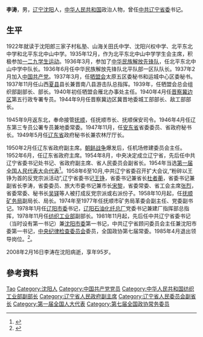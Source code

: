 {{Otheruses|李濤}}
'''李涛'''{{BD|1913年|7月|2008年|2月16日}}，男，[[辽宁|辽宁]][[沈阳|沈阳]]人，[[中华人民共和国|中华人民共和国]]政治人物，曾任[[中共辽宁省委|中共辽宁省委]]书记。

== 生平 ==
1922年就读于沈阳郎三家子村私塾、山海关田氏中学、沈阳兴权中学、北平东北中学和北平东北中山中学。1935年12月，作为北平东北中山中学学生会主席，积极参加[[一二九学生运动|一二九学生运动]]。1936年3月，参加了[[中华民族解放先锋队|中华民族解放先锋队]]，任北平东北中山中学中队长。1936年6月任中华民族解放先锋队北平队部一区队队长。1937年2月加入[[中国共产党|中国共产党]]。1937年3月，任[[牺盟会|牺盟会]]太原五区委秘书和运城中心区委秘书。1937年11月任山西[[夏县|夏县]]县长兼晋南八县游击队总指挥。1939年，任牺盟会总会组织部副部长、部长。1940年初任牺盟会雁北办事处主任。1940年4月任[[晋察冀边区|晋察冀边区]]第五行政专署专员。1944年9月任晋察冀边区冀晋地委城工部部长、敌工部部长。

1945年9月返东北，奉命接管[[抚顺|抚顺]]，任抚顺市长、抚顺保安司令。1946年4月任辽东第三专员公署专员兼地委常委。1947年11月，任[[安東省_(解放區)|安东省]]省委委员、省政府秘书长。1949年5月任[[辽东省|辽东省]]政府秘书长兼农林厅厅长。

1950年2月任辽东省政府副主席。[[朝鲜战争|朝鲜战争]]爆发后，任机场修建委员会主任。1952年6月，任辽东省政府主席。1954年8月，中央决定成立辽宁省，先后任中共辽宁省委书记处书记、省政府副主席、省人民委员会副省长。1954年当选[[第一届全国人民代表大会代表名单|第一届全国人民代表大会代表]]<ref>{{cite book|author=全国人民代表大会常务委员会办公厅|title=中华人民共和国第一届全国人民代表大会代表名单|year=1955年|publisher=全国人民代表大会常务委员会办公厅|url=http://book.ucdrs.superlib.net/views/specific/2929/bookDetail.jsp?dxNumber=000005772167&d=546843D0AE2464CD1C95896344A85614&fenlei=04070402|access-date=2015-01-25|archive-date=2019-01-24|archive-url=https://web.archive.org/web/20190124105450/http://book.ucdrs.superlib.net/views/specific/2929/bookDetail.jsp?dxNumber=000005772167&d=546843D0AE2464CD1C95896344A85614&fenlei=04070402|dead-url=no}}</ref>。1958年6至10月,中共辽宁省委召开扩大会议,“粉碎以王铮为首的反党宗派活动”,辽宁省委书记[[王铮|王铮]]，省委书记兼省长[[杜者蘅|杜者蘅]]，省委书记兼副省长李涛，省委委员、旅大市委书记兼市长[[宋黎|宋黎]]，省委常委、省工会主席[[张烈|张烈]]，省委常委、秘书长[[吴铎|吴铎]]等人被打成反党宗派或右派份子。1958年10月起，任[[抚顺矿务局|抚顺矿务局]]副局长、局长。1974年至1977年任抚顺市矿务局革委会副主任、党委副书记。1978年1月任[[辽阳市|辽阳市委]]书记，[[辽阳石油化纤总厂|辽阳石油化纤总厂]]党委书记兼建厂指挥部总指挥，1978年11月任[[纺织工业部|纺织工业部]]副部长。1981年11月起，先后任中共辽宁省委书记（当时设有第一书记）兼[[中共沈阳市委|沈阳市委]]第一书记，中共辽宁省顾问委员会主任兼沈阳市委第一书记，[[中央纪律检查委员会|中央纪律检查委员会]]委员，全国政协第七届常委。1985年4月退出领导岗位。<ref>{{cite news|title=中共辽宁省委原书记李涛逝世|url=http://news.sina.com.cn/c/2008-02-29/184215049359.shtml|accessdate=2015-01-25|newspaper=新浪网|archive-date=2019-10-01|archive-url=https://web.archive.org/web/20191001053734/http://news.sina.com.cn/c/2008-02-29/184215049359.shtml|dead-url=no}}</ref>。

2008年2月16日李涛在沈阳病逝，享年95岁。

== 參考資料 ==
{{Reflist}}

{{Authority control}}
{{DEFAULTSORT:Li李}}
[[Category:李姓|Tao]]
[[Category:沈阳人|Category:沈阳人]]
[[Category:中国共产党党员|Category:中国共产党党员]]
[[Category:中华人民共和国纺织工业部副部长|Category:中华人民共和国纺织工业部副部长]]
[[Category:辽宁省人民政府副主席|Category:辽宁省人民政府副主席]]
[[Category:辽宁省人民委员会副省长|Category:辽宁省人民委员会副省长]]
[[Category:第一届全国人大代表|Category:第一届全国人大代表]]
[[Category:第七届全国政协常务委员|Category:第七届全国政协常务委员]]
